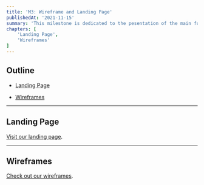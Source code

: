 ```yaml
---
title: 'M3: Wireframe and Landing Page'
publishedAt: '2021-11-15'
summary: 'This milestone is dedicated to the pesentation of the main functionalities of the product.'
chapters: [
    'Landing Page',
    'Wireframes'
]
---
```


## Outline

- [Landing Page](#landing-page)

- [Wireframes](#wireframes)

---

## Landing Page

[Visit our landing page](https://agromag-lp.vercel.app).

---

## Wireframes

[Check out our wireframes](https://agromag-cyan.vercel.app/AgroMag%20Wireframe-2.pdf).
